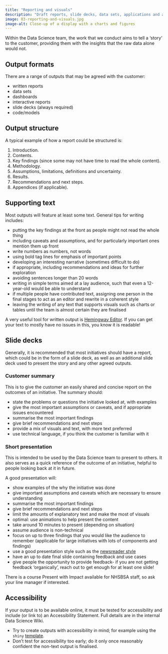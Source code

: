 ```yaml
---
title: "Reporting and visuals"
description: "Draft reports, slide decks, data sets, applications and any other agreed outputs."
image: 03-reporting-and-visuals.jpg
image-alt: Close-up of a display with a charts and figures
---
```


Within the Data Science team, the work that we conduct aims to tell a ‘story’ to the customer, providing them with the insights that the raw data alone would not.

## Output formats

There are a range of outputs that may be agreed with the customer:

- written reports
- data sets
- dashboards
- interactive reports
- slide decks (always required)
- code/models

## Output structure

A typical example of how a report could be structured is:

1.	Introduction.
2.	Contents.
3.	Key findings (since some may not have time to read the whole content).
4.	Methodology.
5.	Assumptions, limitations, definitions and uncertainty.
6.	Results.
7.	Recommendations and next steps.
8.	Appendices (if applicable).

## Supporting text

Most outputs will feature at least some text. General tips for writing includes:

- putting the key findings at the front as people might not read the whole thing
- including caveats and assumptions, and for particularly important ones mention them up front
- write numbers as numbers, not words
- using bold tag lines for emphasis of important points
- developing an interesting narrative (sometimes difficult to do)
- if appropriate, including recommendations and ideas for further exploration
- avoiding sentences longer than 20 words
- writing in simple terms aimed at a lay audience, such that even a 12-year-old would be able to understand
- if multiple people have contributed text, assigning one person in the final stages to act as an editor and rewrite in a coherent style
- leaving the writing of any text that supports visuals such as charts or tables until the team is almost certain they are finalised

A very useful tool for written output is [Hemingway Editor](https://hemingwayapp.com/). If you can get your text to mostly have no issues in this, you know it is readable!

## Slide decks

Generally, it is recommended that most initiatives should have a report, which could be in the form of a slide deck, as well as an additional slide deck used to present the story and any other agreed outputs.

### Customer summary

This is to give the customer an easily shared and concise report on the outcomes of an initiative. The summary should:

- state the problems or questions the initiative looked at, with examples
- give the most important assumptions or caveats, and if appropriate issues encountered
- summarise the most important findings
- give brief recommendations and next steps
- provide a mix of visuals and text, with more text preferred
- use technical language, if you think the customer is familiar with it

### Short presentation

This is intended to be used by the Data Science team to present to others. It also serves as a quick reference of the outcome of an initiative, helpful to people looking back at it in future.

A good presentation will:

- show examples of the why the initiative was done
- give important assumptions and caveats which are necessary to ensure understanding
- summarise the most important findings
- give brief recommendations and next steps
- limit the amounts of explanatory text and make the most of visuals
- optimal: use animations to help present the content
- take around 10 minutes to present (depending on situation)
- assume audience is non-technical
- focus on up to three findings that you would like the audience to remember (applicable for large initiatives with lots of components and findings)
- use a good presentation style such as the [newsreader style](https://www.revolutionlearning.co.uk/article/newsreader-style-presentation-structure/)
- have an up to date final slide containing feedback and use cases
- give people the opportunity to provide feedback- if you are not getting feedback ‘organically’, reach out to get enough for at least one slide!

There is a course Present with Impact available for NHSBSA staff, so ask your line manager if interested.

## Accessibility

If your output is to be available online, it must be tested for accessibility and include (or link to) an Accessibility Statement. Full details are in the internal Data Science Wiki.

- Try to create outputs with accessibility in mind; for example using the `shiny` [template](https://github.com/nhsbsa-data-analytics/nhsbsaShinyR).
- Don’t test for accessibility too early; do it only once reasonably confident the non-text output is finalised.
